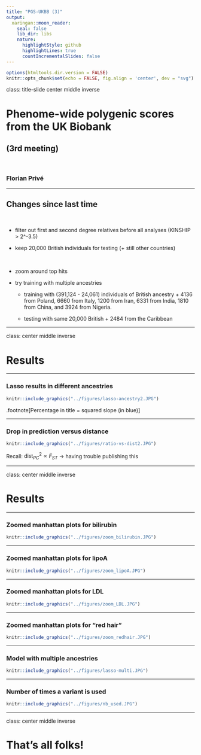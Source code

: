 ```yaml
---
title: "PGS-UKBB (3)"
output:
  xaringan::moon_reader:
    seal: false
    lib_dir: libs
    nature:
      highlightStyle: github
      highlightLines: true
      countIncrementalSlides: false
---
```


```r
options(htmltools.dir.version = FALSE)
knitr::opts_chunk$set(echo = FALSE, fig.align = 'center', dev = "svg")
```

class: title-slide center middle inverse

# Phenome-wide polygenic scores<br>from the UK Biobank

## (3rd meeting)

<br>

### Florian Privé

---

## Changes since last time

<br>

- filter out first and second degree relatives before all analyses (KINSHIP > 2^-3.5)

- keep 20,000 British individuals for testing (+ still other countries)

<br>

- zoom around top hits

- try training with multiple ancestries 

    - training with (391,124 - 24,061) individuals of British ancestry + 4136 from Poland, 6660 from Italy, 1200 from Iran, 6331 from India, 1810 from China, and 3924 from Nigeria.

    - testing with same 20,000 British + 2484 from the Caribbean

---

class: center middle inverse

# Results

---

### Lasso results in different ancestries

```r
knitr::include_graphics("../figures/lasso-ancestry2.JPG")
```

.footnote[Percentage in title = squared slope (in blue)]

---

### Drop in prediction versus distance

```r
knitr::include_graphics("../figures/ratio-vs-dist2.JPG")
```

Recall: $\text{dist}_{PC}^2 \propto F_{ST}$ -> having trouble publishing this

---

class: center middle inverse

# Results

---

### Zoomed manhattan plots for bilirubin

```r
knitr::include_graphics("../figures/zoom_bilirubin.JPG")
```

---

### Zoomed manhattan plots for lipoA

```r
knitr::include_graphics("../figures/zoom_lipoA.JPG")
```

---

### Zoomed manhattan plots for LDL

```r
knitr::include_graphics("../figures/zoom_LDL.JPG")
```

---

### Zoomed manhattan plots for "red hair"

```r
knitr::include_graphics("../figures/zoom_redhair.JPG")
```

---

### Model with multiple ancestries

```r
knitr::include_graphics("../figures/lasso-multi.JPG")
```

---

### Number of times a variant is used

```r
knitr::include_graphics("../figures/nb_used.JPG")
```

---
class: center middle inverse

# That's all folks!
